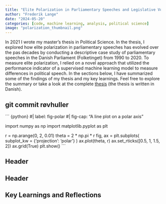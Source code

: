 ```yaml
---
title: "Elite Polarization in Parliamentary Speeches and Legislative Voting"
author: "Frederik Lange"
date: "2024-05-20"
categories: [code, machine learning, analysis, political science]
image: "polarization_thumbnail.png"
---
```


In 2021 I wrote my master's thesis in Political Science. In the thesis, I explored how elite polarization in parliamentary speeches has evolved over the pas decades by conducting a descriptive case study of parliamentary speeches in the Danish Parliament (Folketinget) from 1990 to 2020. To measure elite polarization, I relied on a novel approach that utilized the performance indicator of a supervised machine learning model to measure differences in political speech. In the sections below, I have summarized some of the findings of my thesis and my key learnings. Feel free to explore the summary or take a look at the complete [thesis](https://github.com/frederiklange/thesis_political_science/blob/main/niels_frederik_lange_speciale_september_2021.pdf) (the thesis is written in Danish).

## git commit røvhuller

´´´ {python}
#| label: fig-polar
#| fig-cap: "A line plot on a polar axis"

import numpy as np
import matplotlib.pyplot as plt

r = np.arange(0, 2, 0.01)
theta = 2 * np.pi * r
fig, ax = plt.subplots(
  subplot_kw = {'projection': 'polar'} 
)
ax.plot(theta, r)
ax.set_rticks([0.5, 1, 1.5, 2])
ax.grid(True)
plt.show()
´´´


## Header

## Header

## Key Learnings and Reflections

